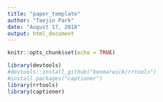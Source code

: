 ```yaml
---
title: "paper_template"
author: "Taejin Park"
date: "August 17, 2018"
output: html_document
---
```


```r
knitr::opts_chunk$set(echo = TRUE)
```



```r
library(devtools)
#devtools::install_github("benmarwick/rrtools")
#install.packages("captioner")
library(rrtools)
library(captioner)
```
